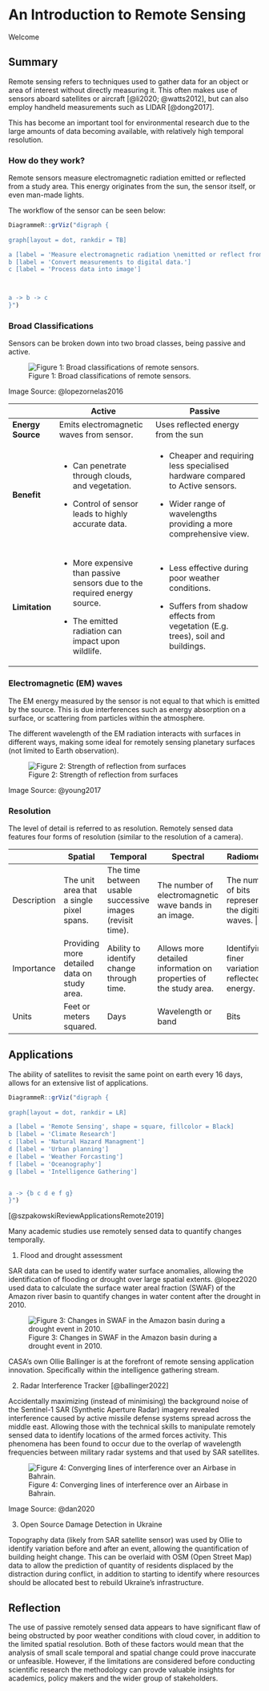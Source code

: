 # An Introduction to Remote Sensing

Welcome

## Summary

Remote sensing refers to techniques used to gather data for an object or area of interest without directly measuring it. This often makes use of sensors aboard satellites or aircraft [@li2020; @watts2012], but can also employ handheld measurements such as LIDAR [@dong2017].

This has become an important tool for environmental research due to the large amounts of data becoming available, with relatively high temporal resolution.

### How do they work?

Remote sensors measure electromagnetic radiation emitted or reflected from a study area. This energy originates from the sun, the sensor itself, or even man-made lights.

The workflow of the sensor can be seen below:

```r
DiagrammeR::grViz("digraph {
  
graph[layout = dot, rankdir = TB]

a [label = 'Measure electromagnetic radiation \nemitted or reflect from study area ']
b [label = 'Convert measurements to digital data.']
c [label = 'Process data into image']



a -> b -> c
}")

```

### Broad Classifications

Sensors can be broken down into two broad classes, being passive and active.

![Figure 1: Broad classifications of remote sensors.](https://www.researchgate.net/publication/339726853/figure/fig1/AS:865831357521920@1583441690681/Differences-between-passive-and-active-sensors.png)

Image Source: @lopezornelas2016

+-------------------+----------------------------------------------------------------------------+-----------------------------------------------------------------------------------+
|                   | Active                                                                     | Passive                                                                           |
+===================+============================================================================+===================================================================================+
| **Energy Source** | Emits electromagnetic waves from sensor.                                   | Uses reflected energy from the sun                                                |
+-------------------+----------------------------------------------------------------------------+-----------------------------------------------------------------------------------+
| **Benefit**       | -   Can penetrate through clouds, and vegetation.                          | -   Cheaper and requiring less specialised hardware compared to Active sensors.   |
|                   |                                                                            |                                                                                   |
|                   | -   Control of sensor leads to highly accurate data.                       | -   Wider range of wavelengths providing a more comprehensive view.               |
+-------------------+----------------------------------------------------------------------------+-----------------------------------------------------------------------------------+
| **Limitation**    | -   More expensive than passive sensors due to the required energy source. | -   Less effective during poor weather conditions.                                |
|                   |                                                                            |                                                                                   |
|                   | -   The emitted radiation can impact upon wildlife.                        | -   Suffers from shadow effects from vegetation (E.g. trees), soil and buildings. |
+-------------------+----------------------------------------------------------------------------+-----------------------------------------------------------------------------------+

### Electromagnetic (EM) waves

The EM energy measured by the sensor is not equal to that which is emitted by the source. This is due interferences such as energy absorption on a surface, or scattering from particles within the atmosphere.

The different wavelength of the EM radiation interacts with surfaces in different ways, making some ideal for remotely sensing planetary surfaces (not limited to Earth observation).

![Figure 2: Strength of reflection from surfaces](https://www.researchgate.net/publication/318175303/figure/fig1/AS:513582069751808@1499458915697/Strength-of-reflection-and-radiation-of-electromagnetic-waves-from-plants-earth-and.png)

Image Source: @young2017

### Resolution

The level of detail is referred to as resolution. Remotely sensed data features four forms of resolution (similar to the resolution of a camera).

+-------------+---------------------------------------------+-----------------------------------------------------------+-------------------------------------------------------------------+---------------------------------------------------------+
|             | Spatial                                     | Temporal                                                  | Spectral                                                          | Radiometric                                             |
+=============+=============================================+===========================================================+===================================================================+=========================================================+
| Description | The unit area that a single pixel spans.    | The time between usable successive images (revisit time). | The number of electromagnetic wave bands in an image.             | The number of bits representing the digitised waves. \| |
+-------------+---------------------------------------------+-----------------------------------------------------------+-------------------------------------------------------------------+---------------------------------------------------------+
| Importance  | Providing more detailed data on study area. | Ability to identify change through time.                  | Allows more detailed information on properties of the study area. | Identifying finer variations in reflected energy.       |
+-------------+---------------------------------------------+-----------------------------------------------------------+-------------------------------------------------------------------+---------------------------------------------------------+
| Units       | Feet or meters squared.                     | Days                                                      | Wavelength or band                                                | Bits                                                    |
+-------------+---------------------------------------------+-----------------------------------------------------------+-------------------------------------------------------------------+---------------------------------------------------------+

## Applications

The ability of satellites to revisit the same point on earth every 16 days, allows for an extensive list of applications.

```r
DiagrammeR::grViz("digraph {
  
graph[layout = dot, rankdir = LR]

a [label = 'Remote Sensing', shape = square, fillcolor = Black]
b [label = 'Climate Research']
c [label = 'Natural Hazard Managment']
d [label = 'Urban planning']
e [label = 'Weather Forcasting']
f [label = 'Oceanography']
g [label = 'Intelligence Gathering']


a -> {b c d e f g}
}")

```

[@szpakowskiReviewApplicationsRemote2019]

Many academic studies use remotely sensed data to quantify changes temporally.

1.  Flood and drought assessment

SAR data can be used to identify water surface anomalies, allowing the identification of flooding or drought over large spatial extents. @lopez2020 used data to calculate the surface water areal fraction (SWAF) of the Amazon river basin to quantify changes in water content after the drought in 2010.

![Figure 3: Changes in SWAF in the Amazon basin during a drought event in 2010.](https://i.ibb.co/8b2WJx3/10712-2020-9618-Fig7-HTML-png.webp)

CASA's own Ollie Ballinger is at the forefront of remote sensing application innovation. Specifically within the intelligence gathering stream.

2.  Radar Interference Tracker [@ballinger2022]

Accidentally maximizing (instead of minimising) the background noise of the Sentinel-1 SAR (Synthetic Aperture Radar) imagery revealed interference caused by active missile defense systems spread across the middle east. Allowing those with the technical skills to manipulate remotely sensed data to identify locations of the armed forces activity. This phenomena has been found to occur due to the overlap of wavelength frequencies between military radar systems and that used by SAR satellites.

![Figure 4: Converging lines of interference over an Airbase in Bahrain.](https://miro.medium.com/v2/resize:fit:720/format:webp/1*8jVUwoNCHqB_Z1m5FT7RhA.png)

Image Source: @dan2020

3.  Open Source Damage Detection in Ukraine

Topography data (likely from SAR satellite sensor) was used by Ollie to identify variation before and after an event, allowing the quantification of building height change. This can be overlaid with OSM (Open Street Map) data to allow the prediction of quantity of residents displaced by the distraction during conflict, in addition to starting to identify where resources should be allocated best to rebuild Ukraine's infrastructure.

## Reflection

The use of passive remotely sensed data appears to have significant flaw of being obstructed by poor weather conditions with cloud cover, in addition to the limited spatial resolution. Both of these factors would mean that the analysis of small scale temporal and spatial change could prove inaccurate or unfeasible. However, if the limitations are considered before conducting scientific research the methodology can provde valuable insights for academics, policy makers and the wider group of stakeholders.
